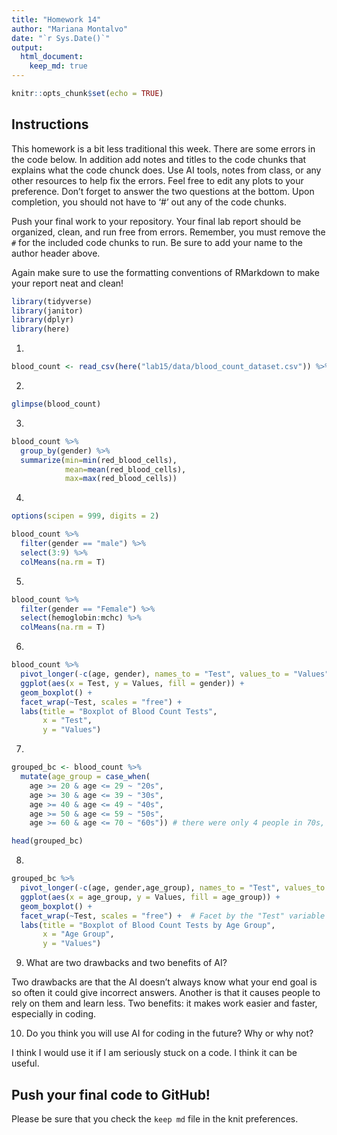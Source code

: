 ```yaml
---
title: "Homework 14"
author: "Mariana Montalvo"
date: "`r Sys.Date()`"
output: 
  html_document: 
    keep_md: true
---
```


```r
knitr::opts_chunk$set(echo = TRUE)
```

## Instructions
This homework is a bit less traditional this week. There are some errors in the code below. In addition add notes and titles to the code chunks that explains what the code chunck does. Use AI tools, notes from class, or any other resources to help fix the errors. Feel free to edit any plots to your preference. Don't forget to answer the two questions at the bottom. Upon completion, you should not have to '#' out any of the code chunks.

Push your final work to your repository. Your final lab report should be organized, clean, and run free from errors. Remember, you must remove the `#` for the included code chunks to run. Be sure to add your name to the author header above.   

Again make sure to use the formatting conventions of RMarkdown to make your report neat and clean!  

```r
library(tidyverse)
library(janitor)
library(dplyr)
library(here)
```

1.
```r
blood_count <- read_csv(here("lab15/data/blood_count_dataset.csv")) %>% clean_names()
```

2. 
```r
glimpse(blood_count)
```

3. 
```r
blood_count %>% 
  group_by(gender) %>% 
  summarize(min=min(red_blood_cells),
            mean=mean(red_blood_cells),
            max=max(red_blood_cells))
```


4. 
```r
options(scipen = 999, digits = 2) 

blood_count %>% 
  filter(gender == "male") %>%
  select(3:9) %>%
  colMeans(na.rm = T)
```

5. 
```r
blood_count %>% 
  filter(gender == "Female") %>% 
  select(hemoglobin:mchc) %>%
  colMeans(na.rm = T)
```


6. 
```r

blood_count %>%
  pivot_longer(-c(age, gender), names_to = "Test", values_to = "Values") %>% 
  ggplot(aes(x = Test, y = Values, fill = gender)) +
  geom_boxplot() +
  facet_wrap(~Test, scales = "free") +
  labs(title = "Boxplot of Blood Count Tests",
       x = "Test",
       y = "Values")

```

7. 
```r
grouped_bc <- blood_count %>%
  mutate(age_group = case_when(
    age >= 20 & age <= 29 ~ "20s",
    age >= 30 & age <= 39 ~ "30s",
    age >= 40 & age <= 49 ~ "40s",
    age >= 50 & age <= 59 ~ "50s",
    age >= 60 & age <= 70 ~ "60s")) # there were only 4 people in 70s, so I combined it with 60s

head(grouped_bc)

```

8. 
```r
grouped_bc %>%
  pivot_longer(-c(age, gender,age_group), names_to = "Test", values_to = "Values") %>%
  ggplot(aes(x = age_group, y = Values, fill = age_group)) +
  geom_boxplot() +
  facet_wrap(~Test, scales = "free") +  # Facet by the "Test" variable
  labs(title = "Boxplot of Blood Count Tests by Age Group",
       x = "Age Group",
       y = "Values")

```
9. What are two drawbacks and two benefits of AI?

Two drawbacks are that the AI doesn't always know what your end goal is so often it could give incorrect answers. Another is that it causes people to rely on them and learn less. Two benefits: it makes work easier and faster, especially in coding. 

10. Do you think you will use AI for coding in the future? Why or why not?

I think I would use it if I am seriously stuck on a code. I think it can be useful.

## Push your final code to GitHub!
Please be sure that you check the `keep md` file in the knit preferences. 